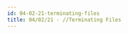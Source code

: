 ```yaml
---
id: 04-02-21-terminating-files
title: 04/02/21 - //Terminating Files
---
```


<div hidden>First update to Dmaorg since Jan 2019. Progress bar with //Terminating Files appears.<div>
:::info
View the page on [dmaorg archive](https://www.dmaorg.site/terminating/found/15398642_14/clancy.html)
:::

At around 3PM Eastern time, dmaorg.info received its first update since the fourth journal entry was added in January 2019 (Chlorine Update).

The entire website has been inverted, now appearing black with the images also showing up inverted. The only exceptions are the map (*_ti_su_p.png*), the Tyler photo (*2_1_2.gif*), and the black letter (*he_a_vy.jpg*), all of which show up “normally” on the page.

[![Alt text: Inverted image of the original map of Dema. Light gray map with top left corner torn off. In center of map is a circular area with lines of small concentric rectangles inside labeled necropolis. Inside that is a dark circle labeled Limit and Glorious Vista. Inside that are 9 districts arranged in a circle, each labeled with a name that corresponds to a dot in the center. At very center of map are 9 dots arranged in a square. Each dot has a name written above it.](./assets/_ti_su_p-inverted.png)](./assets/_ti_su_p-inverted.png)

[![Alt text: Inverted version of original image. Note: original version of the photo looked like it was already inverted, so this version looks normal by being inverted twice. Picture of a torn piece of paper with a halftone image on it lying on a stone like background. Halftone image shows a Tyler lying in a shallow stream next to rocks. The way he is lying makes him appear to be almost dead. Because of the angle, only the lower half of his body is visible and not his face. A cliff can be seen in the background. Tyler is wearing black pants and a lighter colored shirt with black boots. This is the same setting and outfit as the Jumpsuit music video.](./assets/2_1_2_inverted.gif)](./assets/2_1_2_inverted.gif)

[![Alt text:Inverted version of original image. White text on black background. The text is typed and at the bottom is the signature of clancy. There are several small white squares at the bottom left and top right of the page. Transcription of note available on page for 7/01/18 - Black Journal added.](./assets/_he_a_vy_-inverted.png)](./assets/_he_a_vy_-inverted.png)

A progress bar was added to the top of the page, showing the progress of “//Terminating Files.”

[![Alt text: Screen shot of partially filled grey progress bar. Text above says "Terminating files. heavy.jpg"](./assets/terminatingfiles.png)](./assets/terminatingfiles.png)

Above the loading progress bar, after “*//Terminating Files…*”, various files names would be typed out and then erased continuously, ranging from actual file names contained inside the dmaorg website to randomly generated strings of letters and numbers followed by a file format.

The progress bar would also repeatedly load itself, then stop and restart as it reached a certain percentage - which would increase steadily as the time passed and change every time the page was refreshed. Its time of conclusion was determined by a constant value inside the script of the website - 259,200 seconds, equal to 3 days. Therefore, the loading bar was programmed to fill up completely on Monday, April 5th, at 3PM Eastern Time.

There is also one significant update to one of the files contained previously on the page:

## **017 02MOON 12 - “Stressed Out” wins Grammy for Best Pop Duo/Group Performance**

**File name:** _.jpg


**Additional info:**

- While the name of the file did not change nor did the MOON date above it, the color of the tape has been altered. The image currently shows up on the inverted site as a paler blue tape while the original image seems to be a paler red tape.

- The original tape was a bright yellow signifying Trench.

- The red and blue have been noted to be similar to the shades used for the Regional At Best era band logo.

[![Alt text: Small pieces of red tape and small red numbers on white background.](./assets/_red.jpg)](./assets/_red.jpg)

What it looks like on the page:

[![Alt text: Small pieces of blue tape and small blue numbers on black background.](./assets/_blue.png)](./assets/_blue.png)

Original:

[![Alt text: Small pieces of yellow tape and small yellow numbers on white background.](./assets/_.jpg)](./assets/_.jpg)